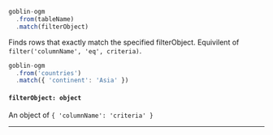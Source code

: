 
<!-- prettier-ignore -->
```js {3}
goblin-ogm
  .from(tableName)
  .match(filterObject)
```

Finds rows that exactly match the specified filterObject. Equivilent of `filter('columnName', 'eq', criteria)`.

<Collapsable title="Toggle Example">

<!-- prettier-ignore -->
```js {3}
goblin-ogm
  .from('countries')
  .match({ 'continent': 'Asia' })
```

</Collapsable>


#### `filterObject: object`
An object of `{ 'columnName': 'criteria' }`

---